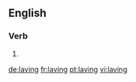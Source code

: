 ==English==

===Verb===
{{head|en}}

# {{present participle of|lave}}

[[de:laving]]
[[fr:laving]]
[[pt:laving]]
[[vi:laving]]